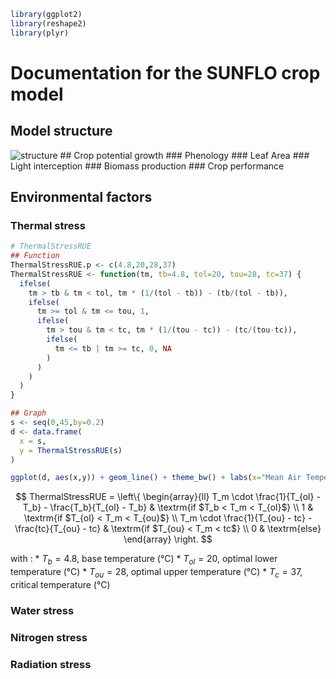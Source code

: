 ```r
library(ggplot2)
library(reshape2)
library(plyr)
```

# Documentation for the SUNFLO crop model

## Model structure
![structure](./files/structure.png) 
## Crop potential growth
### Phenology
### Leaf Area
### Light interception
### Biomass production
### Crop performance

## Environmental factors
### Thermal stress
```r
# ThermalStressRUE
## Function
ThermalStressRUE.p <- c(4.8,20,28,37)
ThermalStressRUE <- function(tm, tb=4.8, tol=20, tou=28, tc=37) {
  ifelse(
    tm > tb & tm < tol, tm * (1/(tol - tb)) - (tb/(tol - tb)),
    ifelse(
      tm >= tol & tm <= tou, 1,
      ifelse(
        tm > tou & tm < tc, tm * (1/(tou - tc)) - (tc/(tou-tc)),
        ifelse(
          tm <= tb | tm >= tc, 0, NA
        )
      )
    )
  )
}

## Graph
s <- seq(0,45,by=0.2)
d <- data.frame(
  x = s,
  y = ThermalStressRUE(s)
)

ggplot(d, aes(x,y)) + geom_line() + theme_bw() + labs(x="Mean Air Temperature", y="ThermalStressRUE")

```

$$
ThermalStressRUE = \left\{ 
  \begin{array}{ll}
  T_m \cdot \frac{1}{T_{ol} - T_b} - \frac{T_b}{T_{ol} - T_b} & \textrm{if $T_b < T_m < T_{ol}$} \\  
	1 & \textrm{if $T_{ol} < T_m < T_{ou}$} \\
  T_m \cdot \frac{1}{T_{ou} - tc} - \frac{tc}{T_{ou} - tc} & \textrm{if $T_{ou} < T_m < tc$} \\
  0 & \textrm{else}
	\end{array} \right.
$$

with : 
* $T_b = 4.8$, base temperature (°C)
* $T_{ol} = 20$, optimal lower temperature (°C)
* $T_{ou} = 28$, optimal upper temperature (°C)
* $T_c = 37$, critical temperature (°C)



### Water stress

### Nitrogen stress

### Radiation stress
